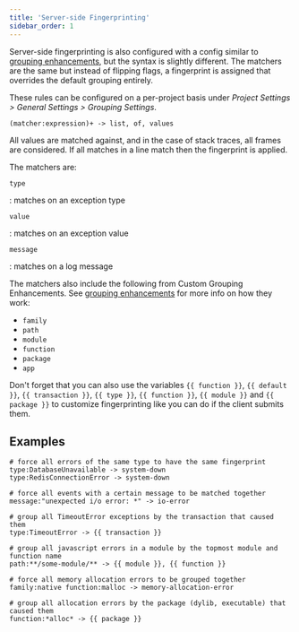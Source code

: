 ```yaml
---
title: 'Server-side Fingerprinting'
sidebar_order: 1
---
```


Server-side fingerprinting is also configured with a config similar to
[grouping enhancements](/data-management/event-grouping/grouping-enhancements/),
but the syntax is slightly different. The matchers are the same
but instead of flipping flags, a fingerprint is assigned that overrides the
default grouping entirely.

These rules can be configured on a per-project basis under *Project Settings > General Settings > Grouping Settings*.

```
(matcher:expression)+ -> list, of, values
```

All values are matched against, and in the case of stack traces, all frames are considered.
If all matches in a line match then the fingerprint is applied.

The matchers are:

`type`

: matches on an exception type

`value`

: matches on an exception value

`message`

: matches on a log message

The matchers also include the following from Custom Grouping Enhancements. See [grouping enhancements](/data-management/event-grouping/grouping-enhancements/#rules) for more info on how they work:

- `family`
- `path`
- `module`
- `function`
- `package`
- `app`



Don't forget that you can also use the variables `{{ function }}`, `{{ default
}}`, `{{ transaction }}`, `{{ type }}`, `{{ function }}`, `{{ module }}` and
`{{ package }}` to customize fingerprinting like you can do if the client
submits them.

## Examples

```
# force all errors of the same type to have the same fingerprint
type:DatabaseUnavailable -> system-down
type:RedisConnectionError -> system-down

# force all events with a certain message to be matched together
message:"unexpected i/o error: *" -> io-error

# group all TimeoutError exceptions by the transaction that caused them
type:TimeoutError -> {{ transaction }}

# group all javascript errors in a module by the topmost module and function name
path:**/some-module/** -> {{ module }}, {{ function }}

# force all memory allocation errors to be grouped together
family:native function:malloc -> memory-allocation-error

# group all allocation errors by the package (dylib, executable) that caused them
function:*alloc* -> {{ package }}
```
